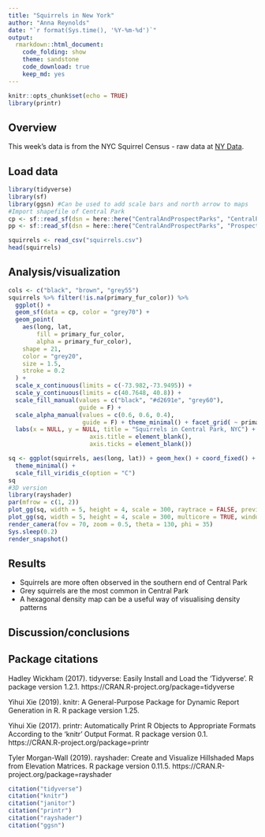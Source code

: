 ---
title: "Squirrels in New York"
author: "Anna Reynolds"
date: "`r format(Sys.time(), '%Y-%m-%d')`"
output: 
  rmarkdown::html_document:
    code_folding: show
    theme: sandstone
    code_download: true
    keep_md: yes
---

```{r setup, include=FALSE}
knitr::opts_chunk$set(echo = TRUE)
library(printr)
```

## Overview
This week's data is from the NYC Squirrel Census - raw data at [NY Data](# https://data.cityofnewyork.us/Environment/2018-Central-Park-Squirrel-Census-Squirrel-Data/vfnx-vebw).

## Load data
```{r import data, message=FALSE, warning=FALSE}
library(tidyverse)
library(sf)
library(ggsn) #Can be used to add scale bars and north arrow to maps
#Import shapefile of Central Park
cp <- sf::read_sf(dsn = here::here("CentralAndProspectParks", "CentralPark.shp"), layer = "CentralPark")
pp <- sf::read_sf(dsn = here::here("CentralAndProspectParks", "ProspectPark.shp"), layer = "ProspectPark")

squirrels <- read_csv("squirrels.csv")
head(squirrels)
```

## Analysis/visualization

```{r map}
cols <- c("black", "brown", "grey55")
squirrels %>% filter(!is.na(primary_fur_color)) %>% 
  ggplot() +
  geom_sf(data = cp, color = "grey70") +
  geom_point(
    aes(long, lat,
        fill = primary_fur_color,
        alpha = primary_fur_color),
    shape = 21,
    color = "grey20",
    size = 1.5,
    stroke = 0.2
  ) +
  scale_x_continuous(limits = c(-73.982,-73.9495)) +
  scale_y_continuous(limits = c(40.7648, 40.8)) +
  scale_fill_manual(values = c("black", "#d2691e", "grey60"),
                    guide = F) +
  scale_alpha_manual(values = c(0.6, 0.6, 0.4),
                     guide = F) + theme_minimal() + facet_grid( ~ primary_fur_color) +
  labs(x = NULL, y = NULL, title = "Squirrels in Central Park, NYC") + theme(axis.text = element_blank(),
                       axis.title = element_blank(),
                       axis.ticks = element_blank())
```

```{r hex density map, message=F, warning=FALSE}
sq <- ggplot(squirrels, aes(long, lat)) + geom_hex() + coord_fixed() + 
  theme_minimal() +
  scale_fill_viridis_c(option = "C")
sq
#3D version
library(rayshader)
par(mfrow = c(1, 2))
plot_gg(sq, width = 5, height = 4, scale = 300, raytrace = FALSE, preview = TRUE)
plot_gg(sq, width = 5, height = 4, scale = 300, multicore = TRUE, windowsize = c(1000, 800))
render_camera(fov = 70, zoom = 0.5, theta = 130, phi = 35)
Sys.sleep(0.2)
render_snapshot()

```

## Results
+ Squirrels are more often observed in the southern end of Central Park
+ Grey squirrels are the most common in Central Park
+ A hexagonal density map can be a useful way of visualising density patterns

## Discussion/conclusions

## Package citations
  Hadley Wickham (2017). tidyverse: Easily Install and Load the
  'Tidyverse'. R package version 1.2.1.
  https://CRAN.R-project.org/package=tidyverse
  
  Yihui Xie (2019). knitr: A General-Purpose Package for Dynamic Report
  Generation in R. R package version 1.25.
  
  Yihui Xie (2017). printr: Automatically Print R Objects to Appropriate
  Formats According to the 'knitr' Output Format. R package version 0.1.
  https://CRAN.R-project.org/package=printr
  
  Tyler Morgan-Wall (2019). rayshader: Create and Visualize Hillshaded Maps
  from Elevation Matrices. R package version 0.11.5.
  https://CRAN.R-project.org/package=rayshader
```{r citation, echo=FALSE, eval=FALSE}
citation("tidyverse")
citation("knitr")
citation("janitor")
citation("printr")
citation("rayshader")
citation("ggsn")
```

